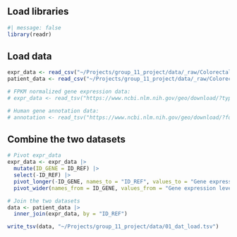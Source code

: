 ## Load libraries

```r
#| message: false
library(readr)

```

## Load data

```r
expr_data <- read_csv("~/Projects/group_11_project/data/_raw/Colorectal_Cancer_Gene_Expression_Data.csv")
patient_data <- read_csv("~/Projects/group_11_project/data/_raw/Colorectal_Cancer_Patient_Data.csv")

```

```r
# FPKM normalized gene expression data:
# expr_data <- read_tsv("https://www.ncbi.nlm.nih.gov/geo/download/?type=rnaseq_counts&acc=GSE50760&format=file&file=GSE50760_norm_counts_FPKM_GRCh38.p13_NCBI.tsv.gz")

# Human gene annotation data:
# annotation <- read_tsv("https://www.ncbi.nlm.nih.gov/geo/download/?format=file&type=rnaseq_counts&file=Human.GRCh38.p13.annot.tsv.gz")
```

## Combine the two datasets

```r
# Pivot expr_data
expr_data <- expr_data |>
  mutate(ID_GENE = ID_REF) |> 
  select(-ID_REF) |> 
  pivot_longer(-ID_GENE, names_to = "ID_REF", values_to = "Gene expression level") |> 
  pivot_wider(names_from = ID_GENE, values_from = "Gene expression level") 

# Join the two datasets
data <- patient_data |>
  inner_join(expr_data, by = "ID_REF")

write_tsv(data, "~/Projects/group_11_project/data/01_dat_load.tsv")
```
